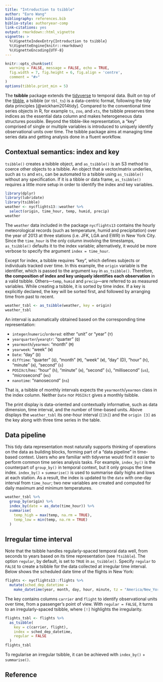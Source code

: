 ```yaml
---
title: "Introduction to tsibble"
author: "Earo Wang"
bibliography: references.bib
biblio-style: authoryear-comp
link-citations: yes
output: rmarkdown::html_vignette
vignette: >
  %\VignetteIndexEntry{Introduction to tsibble}
  %\VignetteEngine{knitr::rmarkdown}
  %\VignetteEncoding{UTF-8}
---
```


```r
knitr::opts_chunk$set(
  warning = FALSE, message = FALSE, echo = TRUE,
  fig.width = 7, fig.height = 6, fig.align = 'centre',
  comment = "#>"
)
options(tibble.print_min = 5)
```

The **tsibble** package extends the [tidyverse](https://www.tidyverse.org) to temporal data. Built on top of the [tibble](http://tibble.tidyverse.org), a tsibble (or `tbl_ts`) is a data-centric format, following the tidy data principles [@wickham2014tidy]. Compared to the conventional time series objects in R, for example `ts`, `zoo`, and `xts`, the tsibble preserves time indices as the essential data column and makes heterogeneous data structures possible. Beyond the tibble-like representation, a "key" comprised of single or multiple variables is introduced to uniquely identify observational units over time. The tsibble package aims at managing time series data and getting analysis done in a fluent workflow.

## Contextual semantics: index and key

`tsibble()` creates a tsibble object, and `as_tsibble()` is an S3 method to coerce other objects to a tsibble. An object that a vector/matrix underlies, such as `ts` and `mts`, can be automated to a tsibble using `as_tsibble()` without any specification. If it is a tibble or data frame, `as_tsibble()` requires a little more setup in order to identify the index and key variables.

```r
library(dplyr)
library(lubridate)
library(tsibble)
weather <- nycflights13::weather %>% 
  select(origin, time_hour, temp, humid, precip)
weather
```

The `weather` data included in the package `nycflights13` contains the hourly meteorological records (such as temperature, humid and precipitation) over the year of 2013 at three stations (i.e. JFK, LGA and EWR) in New York City. Since the `time_hour` is the only column involving the timestamps, `as_tsibble()` defaults it to the index variable; alternatively, it would be more verbose to specify the argument `index = time_hour`. 

Except for index, a tsibble requires "key", which defines subjects or individuals tracked over time. In this example, the `origin` variable is the identifier, which is passed to the argument `key` in `as_tsibble()`. Therefore, **the composition of index and key uniquely identifies each observation** in a valid tsibble. Others---`temp`, `humid` and `precip`---are referred to as measured variables. While creating a tsibble, it is sorted by time index. If a key is explicitly declared, the key will be sorted first, and followed by arranging time from past to recent.

```r
weather_tsbl <- as_tsibble(weather, key = origin)
weather_tsbl
```

An interval is automatically obtained based on the corresponding time representation:

* `integer`/`numeric`/`ordered`: either "unit" or "year" (`Y`)
* `yearquarter`/`yearqtr`: "quarter" (`Q`)
* `yearmonth`/`yearmon`: "month" (`M`)
* `yearweek`: "week" (`W`)
* `Date`: "day" (`D`)
* `difftime`: "quarter" (`Q`), "month" (`M`), "week" (`W`), "day" (D), "hour" (`h`), "minute" (`m`), "second" (`s`)
* `POSIXct`/`hms`: "hour" (`h`), "minute" (`m`), "second" (`s`), "millisecond" (`us`), "microsecond" (`ms`)
* `nanotime`: "nanosecond" (`ns`)

That is, a tsibble of monthly intervals expects the `yearmonth`/`yearmon` class in the index column. Neither `Date` nor `POSIXct` gives a monthly tsibble.

The print display is data-oriented and contextually informative, such as data dimension, time interval, and the number of time-based units. Above displays the `weather_tsbl` its one-hour interval (`[1h]`) and the `origin [3]` as the key along with three time series in the table.

## Data pipeline

This tidy data representation most naturally supports thinking of operations on the data as building blocks, forming part of a "data pipeline" in time-based context. Users who are familiar with tidyverse would find it easier to perform common time series analysis tasks. For example, `index_by()` is the counterpart of `group_by()` in temporal context, but it only groups the time index. `index_by()` + `summarise()` is used to summarise daily highs and lows at each station. As a result, the index is updated to the `date` with one-day interval from `time_hour`; two new variables are created and computed for daily maximum and minimum temperatures.

```r
weather_tsbl %>%
  group_by(origin) %>%
  index_by(date = as_date(time_hour)) %>% 
  summarise(
    temp_high = max(temp, na.rm = TRUE),
    temp_low = min(temp, na.rm = TRUE)
  )
```

## Irregular time interval

Note that the tsibble handles regularly-spaced temporal data well, from seconds to years based on its time representation (see `?tsibble`). The option `regular`, by default, is set to `TRUE` in `as_tsibble()`. Specify `regular` to `FALSE` to create a tsibble for the data collected at irregular time interval. Below shows the scheduled date time of the flights in New York:

```r
flights <- nycflights13::flights %>%
  mutate(sched_dep_datetime = 
    make_datetime(year, month, day, hour, minute, tz = "America/New_York"))
```

The key contains columns `carrier` and `flight` to identify observational units over time, from a passenger's point of view. With `regular = FALSE`, it turns to an irregularly-spaced tsibble, where `[!]` highlights the irregularity.

```r
flights_tsbl <- flights %>%
  as_tsibble(
    key = c(carrier, flight), 
    index = sched_dep_datetime, 
    regular = FALSE
  )
flights_tsbl
```

To regularise an irregular tsibble, it can be achieved with `index_by()` + `summarise()`.

## Reference
